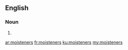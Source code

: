 ==English==

===Noun===
{{head|en|plural}}

# {{plural of|moistener|lang=en|nocat=1}}

[[ar:moisteners]]
[[fr:moisteners]]
[[ku:moisteners]]
[[my:moisteners]]